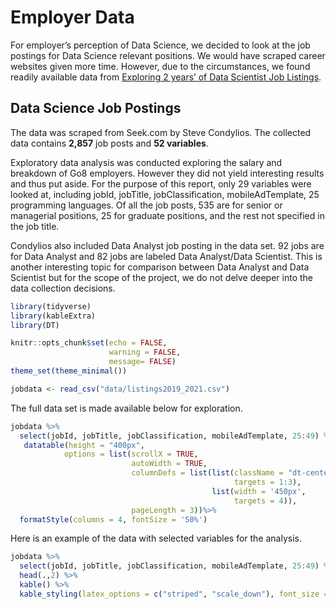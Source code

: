 # Employer Data {#sec-empdata}

For employer's perception of Data Science, we decided to look at the job postings for Data Science relevant positions. We would have scraped career websites given more time. However, due to the circumstances, we found readily available data from [Exploring 2 years' of Data Scientist Job Listings](https://www.kaggle.com/code/nomilk/exploring-2-years-of-data-scientist-job-listings/data).

## Data Science Job Postings
The data was scraped from Seek.com by Steve Condylios. The collected data contains **2,857** job posts and  **52 variables**. 

Exploratory data analysis was conducted exploring the salary and breakdown of Go8 employers. However they did not yield interesting results and thus put aside. For the purpose of this report, only 29 variables were looked at, including jobId, jobTitle, jobClassification, mobileAdTemplate, 25 programming languages. Of all the job posts, 535 are for senior or managerial positions, 25 for graduate positions, and the rest not specified in the job title. 

Condylios also included Data Analyst job posting in the data set. 92 jobs are for Data Analyst and 82 jobs are labeled Data Analyst/Data Scientist. This is another interesting topic for comparison between Data Analyst and Data Scientist but for the scope of the project, we do not delve deeper into the data collection decisions. 

```r
library(tidyverse)
library(kableExtra)
library(DT)

knitr::opts_chunk$set(echo = FALSE,
                      warning = FALSE,
                      message= FALSE)
theme_set(theme_minimal())
```

```r
jobdata <- read_csv("data/listings2019_2021.csv")
```

::: {.content-visible unless-format="pdf"}
The full data set is made available below for exploration.
```r
jobdata %>% 
  select(jobId, jobTitle, jobClassification, mobileAdTemplate, 25:49) %>% 
   datatable(height = "400px",
            options = list(scrollX = TRUE,
                           autoWidth = TRUE,
                           columnDefs = list(list(className = "dt-center", 
                                                  targets = 1:3),
                                             list(width = '450px',
                                                  targets = 4)),
                           pageLength = 3))%>% 
  formatStyle(columns = 4, fontSize = '50%')
```
:::

::: {.content-hidden unless-format="pdf"}
Here is an example of the data with selected variables for the analysis.
```r
jobdata %>% 
  select(jobId, jobTitle, jobClassification, mobileAdTemplate, 25:49) %>% 
  head(.,2) %>%
  kable() %>% 
  kable_styling(latex_options = c("striped", "scale_down"), font_size = 12)
```
:::


